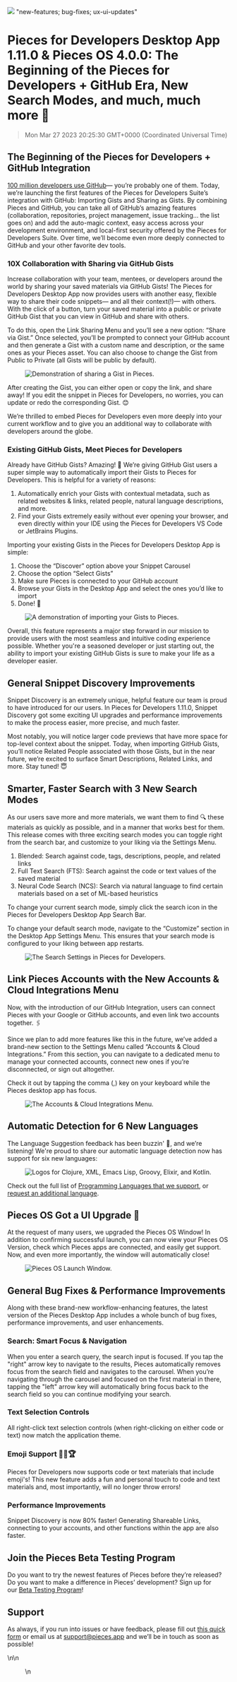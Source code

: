 ![](https://uploads-ssl.webflow.com/6143afec68f555387049efb3/6400b87e7158f530dab09990_import-gists1_90ebceeb68d7c5ee38be5e86bc27336e_2000.png)
"new-features; bug-fixes; ux-ui-updates"
# Pieces for Developers Desktop App 1.11.0 & Pieces OS 4.0.0: The Beginning of the Pieces for Developers + GitHub Era, New Search Modes, and much, much more 🤯
> Mon Mar 27 2023 20:25:30 GMT+0000 (Coordinated Universal Time)
<h2 id="51br">The Beginning of the Pieces for Developers + GitHub Integration</h2><p><a href="https://github.blog/2023-01-25-100-million-developers-and-counting/" target="_blank" rel="noopener noreferrer">100 million developers use GitHub</a>— you’re probably one of them. Today, we’re launching the first features of the Pieces for Developers Suite’s integration with GitHub: Importing Gists and Sharing as Gists. By combining Pieces and GitHub, you can take all of GitHub’s amazing features (collaboration, repositories, project management, issue tracking… the list goes on) and add the auto-magic context, easy access across your development environment, and local-first security offered by the Pieces for Developers Suite. Over time, we’ll become even more deeply connected to GitHub and your other favorite dev tools.</p><h3 id="brgr0">10X Collaboration with Sharing via GitHub Gists</h3><p>Increase collaboration with your team, mentees, or developers around the world by sharing your saved materials via GitHub Gists! The Pieces for Developers Desktop App now provides users with another easy, flexible way to share their code snippets— and all their context(!)— with others. With the click of a button, turn your saved material into a public or private GitHub Gist that you can view in GitHub and share with others.</p><p>To do this, open the Link Sharing Menu and you’ll see a new option: “Share via Gist.” Once selected, you’ll be prompted to connect your GitHub account and then generate a Gist with a custom name and description, or the same ones as your Pieces asset. You can also choose to change the Gist from Public to Private (all Gists will be public by default).</p><figure class="w-richtext-figure-type-image w-richtext-align-center" data-rt-type="image" data-rt-align="center"><div><img alt="Demonstration of sharing a Gist in Pieces." src="https://uploads-ssl.webflow.com/6143afec68f555387049efb3/6400b87f7158f5227ab09ba5_sharing-gists_f9224fbf5a878ec2ffa6da0939de6707.gif" /></div></figure><p>After creating the Gist, you can either open or copy the link, and share away! If you edit the snippet in Pieces for Developers, no worries, you can update or redo the corresponding Gist. 😊</p><p>We’re thrilled to embed Pieces for Developers even more deeply into your current workflow and to give you an additional way to collaborate with developers around the globe.</p><h3 id="ea7b9">Existing GitHub Gists, Meet Pieces for Developers</h3><p>Already have GitHub Gists? Amazing! 🥳 We’re giving GitHub Gist users a super simple way to automatically import their Gists to Pieces for Developers. This is helpful for a variety of reasons:</p><ol type="1"><li>Automatically enrich your Gists with contextual metadata, such as related websites &amp; links, related people, natural language descriptions, and more.</li><li>Find your Gists extremely easily without ever opening your browser, and even directly within your IDE using the Pieces for Developers VS Code or JetBrains Plugins.</li></ol><p>Importing your existing Gists in the Pieces for Developers Desktop App is simple:</p><ol type="1"><li>Choose the “Discover” option above your Snippet Carousel</li><li>Choose the option “Select Gists”</li><li>Make sure Pieces is connected to your GitHub account</li><li>Browse your Gists in the Desktop App and select the ones you’d like to import</li><li>Done! 🎉</li></ol><figure class="w-richtext-figure-type-image w-richtext-align-center" data-rt-type="image" data-rt-align="center"><div><img alt="A demonstration of importing your Gists to Pieces." src="https://uploads-ssl.webflow.com/6143afec68f555387049efb3/6400b87f7158f54c29b09ba4_import-gist_95cc4105553815bfbe812b7d0a51f188.gif" /></div></figure><p>Overall, this feature represents a major step forward in our mission to provide users with the most seamless and intuitive coding experience possible. Whether you&#x27;re a seasoned developer or just starting out, the ability to import your existing GitHub Gists is sure to make your life as a developer easier.</p><h2 id="1kct8">General Snippet Discovery Improvements</h2><p>Snippet Discovery is an extremely unique, helpful feature our team is proud to have introduced for our users. In Pieces for Developers 1.11.0, Snippet Discovery got some exciting UI upgrades and performance improvements to make the process easier, more precise, and much faster.</p><p>Most notably, you will notice larger code previews that have more space for top-level context about the snippet. Today, when importing GitHub Gists, you’ll notice Related People associated with those Gists, but in the near future, we’re excited to surface Smart Descriptions, Related Links, and more. Stay tuned! 😇</p><h2 id="3fp3k">Smarter, Faster Search with 3 New Search Modes</h2><p>As our users save more and more materials, we want them to find 🔍 these materials as quickly as possible, and in a manner that works best for them. This release comes with three exciting search modes you can toggle right from the search bar, and customize to your liking via the Settings Menu.</p><ol type="1"><li>Blended: Search against code, tags, descriptions, people, and related links</li><li>Full Text Search (FTS): Search against the code or text values of the saved material</li><li>Neural Code Search (NCS): Search via natural language to find certain materials based on a set of ML-based heuristics</li></ol><p>To change your current search mode, simply click the search icon in the Pieces for Developers Desktop App Search Bar.</p><p>To change your default search mode, navigate to the “Customize” section in the Desktop App Settings Menu. This ensures that your search mode is configured to your liking between app restarts.</p><figure class="w-richtext-figure-type-image w-richtext-align-center" data-rt-type="image" data-rt-align="center"><div><img alt="The Search Settings in Pieces for Developers." src="https://uploads-ssl.webflow.com/6143afec68f555387049efb3/6400b87f7158f514e4b09b06_screenshot-2023-02-28-at-112014-am_4f8c448b973eb47abfb0e574f2607d28_800.jpeg" /></div></figure><h2 id="c288m">Link Pieces Accounts with the New Accounts &amp; Cloud Integrations Menu</h2><p>Now, with the introduction of our GitHub Integration, users can connect Pieces with your Google or GitHub accounts, and even link two accounts together. 🖇️</p><p>Since we plan to add more features like this in the future, we’ve added a brand-new section to the Settings Menu called “Accounts &amp; Cloud Integrations.” From this section, you can navigate to a dedicated menu to manage your connected accounts, connect new ones if you’re disconnected, or sign out altogether.</p><p>Check it out by tapping the comma (,) key on your keyboard while the Pieces desktop app has focus.</p><figure class="w-richtext-figure-type-image w-richtext-align-center" data-rt-type="image" data-rt-align="center"><div><img alt="The Accounts &amp; Cloud Integrations Menu." src="https://uploads-ssl.webflow.com/6143afec68f555387049efb3/6400b87f7158f56aa6b09ab6_screenshot-2023-02-28-at-10540-pm_b48f0c9080143376a15f40049b665035_800.jpeg" /></div></figure><h2 id="7ep6u">Automatic Detection for 6 New Languages</h2><p>The Language Suggestion feedback has been buzzin&#x27; 🐝, and we’re listening! We&#x27;re proud to share our automatic language detection now has support for six new languages:</p><figure class="w-richtext-figure-type-image w-richtext-align-center" data-rt-type="image" data-rt-align="center"><div><img alt="Logos for Clojure, XML, Emacs Lisp, Groovy, Elixir, and Kotlin." src="https://uploads-ssl.webflow.com/6143afec68f555387049efb3/6400f4b0abc86ca6d9b3d932_languages_530cc5fc3307611c265245547f2f3c77_800.png" /></div></figure><p>Check out the full list of <a href="https://code.pieces.app/support-articles/which-languages-does-pieces-support" target="_blank" rel="noopener noreferrer">Programming Languages that we support</a>, or <a href="https://getpieces.typeform.com/to/qjOzAqHo#os=xxxxx" target="_blank" rel="noopener noreferrer">request an additional language</a>.</p><h2 id="7tfa2">Pieces OS Got a UI Upgrade 🎈</h2><p>At the request of many users, we upgraded the Pieces OS Window! In addition to confirming successful launch, you can now view your Pieces OS Version, check which Pieces apps are connected, and easily get support. Now, and even more importantly, the window will automatically close!</p><figure class="w-richtext-figure-type-image w-richtext-align-center" data-rt-type="image" data-rt-align="center"><div><img alt="Pieces OS Launch Window." src="https://uploads-ssl.webflow.com/6143afec68f555387049efb3/6400b87f7158f5b57eb09b05_screenshot-2023-03-02-at-95249-am_2e6fbd7cff0d7f6bff38d9e0cc808fc3_800.jpeg" /></div></figure><h2 id="386nu">General <strong>Bug Fixes &amp; Performance Improvements</strong></h2><p>Along with these brand-new workflow-enhancing features, the latest version of the Pieces Desktop App includes a whole bunch of bug fixes, performance improvements, and user enhancements.</p><h3 id="fa94l">Search: Smart Focus &amp; Navigation</h3><p>When you enter a search query, the search input is focused. If you tap the &quot;right&quot; arrow key to navigate to the results, Pieces automatically removes focus from the search field and navigates to the carousel. When you’re navigating through the carousel and focused on the first material in there, tapping the &quot;left&quot; arrow key will automatically bring focus back to the search field so you can continue modifying your search.</p><h3 id="e8lqd">Text Selection Controls</h3><p>All right-click text selection controls (when right-clicking on either code or text) now match the application theme.</p><h3 id="5ik00">Emoji Support 🤯🚀🏆</h3><p>Pieces for Developers now supports code or text materials that include emoji&#x27;s! This new feature adds a fun and personal touch to code and text materials and, most importantly, will no longer throw errors!</p><h3 id="59jf1">Performance Improvements</h3><p>Snippet Discovery is now 80% faster! Generating Shareable Links, connecting to your accounts, and other functions within the app are also faster.</p><h2 id="91cng">Join the Pieces Beta Testing Program</h2><p>Do you want to try the newest features of Pieces before they’re released? Do you want to make a difference in Pieces’ development? Sign up for our <a href="https://getpieces.typeform.com/to/XGGlUqEI" target="_blank" rel="noopener noreferrer">Beta Testing Program</a>!</p><h2 id="429if">Support</h2><p>As always, if you run into issues or have feedback, please fill out <a href="https://getpieces.typeform.com/to/mCjBSIjF" target="_blank" rel="noopener noreferrer">this quick form</a> or email us at <a href="mailto:support@pieces.app" target="_blank" rel="noopener noreferrer">support@pieces.app</a> and we’ll be in touch as soon as possible!</p>\n\n    <figure data-rt-type="video" data-rt-align="center">\n        <!-- strchf script -
